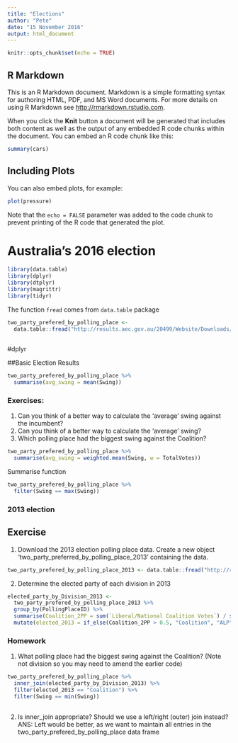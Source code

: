 ```yaml
---
title: "Elections"
author: "Pete"
date: "15 November 2016"
output: html_document
---
```


```r
knitr::opts_chunk$set(echo = TRUE)
```

## R Markdown

This is an R Markdown document. Markdown is a simple formatting syntax for authoring HTML, PDF, and MS Word documents. For more details on using R Markdown see <http://rmarkdown.rstudio.com>.

When you click the **Knit** button a document will be generated that includes both content as well as the output of any embedded R code chunks within the document. You can embed an R code chunk like this:

```r
summary(cars)
```

## Including Plots

You can also embed plots, for example:

```r
plot(pressure)
```

Note that the `echo = FALSE` parameter was added to the code chunk to prevent printing of the R code that generated the plot.

# Australia's 2016 election

```r
library(data.table)
library(dplyr)
library(dtplyr)
library(magrittr)
library(tidyr)

```

The function `fread` comes from `data.table` package

```r
two_party_prefered_by_polling_place <-
  data.table::fread("http://results.aec.gov.au/20499/Website/Downloads/HouseTppByPollingPlaceDownload-20499.csv")
  
```

#dplyr

##Basic Election Results

``` r

two_party_prefered_by_polling_place %>%
  summarise(avg_swing = mean(Swing))

```

### Exercises:
1. Can you think of a better way to calculate the 'average' swing against the incumbent?
1. Can you think of a better way to calculate the 'average' swing?
2. Which polling place had the biggest swing against the Coalition?

```r

two_party_prefered_by_polling_place %>%
  summarise(avg_swing = weighted.mean(Swing, w = TotalVotes))

```

Summarise function

``` r

two_party_prefered_by_polling_place %>%
  filter(Swing == max(Swing))

```

### 2013 election

## Exercise

1. Download the 2013 election polling place data. Create a new object 'two_party_preferred_by_polling_place_2013' containing the data.

``` r

two_party_prefered_by_polling_place_2013 <- data.table::fread("http://results.aec.gov.au/17496/Website/Downloads/HouseTppByPollingPlaceDownload-17496.csv")

```

2. Determine the elected party of each division in 2013


```r

elected_party_by_Division_2013 <- 
  two_party_prefered_by_polling_place_2013 %>%
  group_by(PollingPlaceID) %>%
  summarise(Coalition_2PP = sum(`Liberal/National Coalition Votes`) / sum(TotalVotes)) %>%
  mutate(elected_2013 = if_else(Coalition_2PP > 0.5, "Coalition", "ALP"))

```






### Homework
1. What polling place had the biggest swing against the Coalition? (Note not division so you may need to amend the earlier code)

```r

two_party_prefered_by_polling_place %>%
  inner_join(elected_party_by_Division_2013) %>% 
  filter(elected_2013 == "Coalition") %>%
  filter(Swing == min(Swing))
  
```

2. Is inner_join appropriate? Should we use a left/right (outer) join instead?
      ANS: Left would be better, as we want to maintain all entries in the two_party_prefered_by_polling_place data frame


